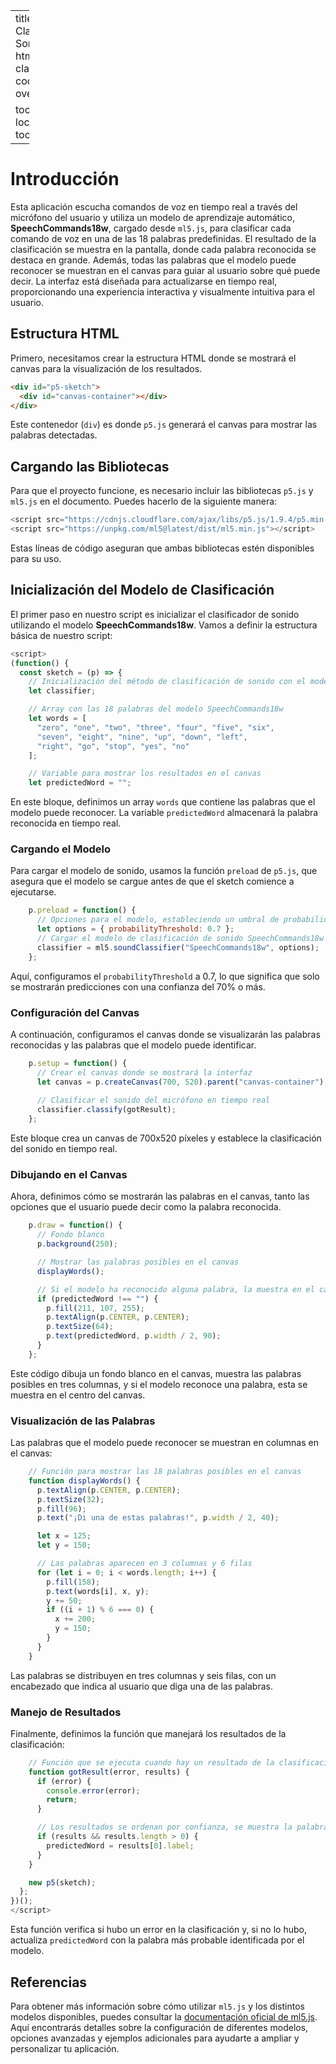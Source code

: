  
---
title: "Código Clasificador de Sonido"
format:
  html:
    css: clasificador.css
    code-overflow: scroll

toc: true
toc-location: right
toc-depth: 2
---

 

# Introducción

Esta aplicación escucha comandos de voz en tiempo real a través del micrófono del usuario y utiliza un modelo de aprendizaje automático, **SpeechCommands18w**, cargado desde `ml5.js`, para clasificar cada comando de voz en una de las 18 palabras predefinidas. El resultado de la clasificación se muestra en la pantalla, donde cada palabra reconocida se destaca en grande. Además, todas las palabras que el modelo puede reconocer se muestran en el canvas para guiar al usuario sobre qué puede decir. La interfaz está diseñada para actualizarse en tiempo real, proporcionando una experiencia interactiva y visualmente intuitiva para el usuario.

## Estructura HTML

Primero, necesitamos crear la estructura HTML donde se mostrará el canvas para la visualización de los resultados.

```html
<div id="p5-sketch">
  <div id="canvas-container"></div>
</div>
```

Este contenedor (`div`) es donde `p5.js` generará el canvas para mostrar las palabras detectadas.

## Cargando las Bibliotecas

Para que el proyecto funcione, es necesario incluir las bibliotecas `p5.js` y `ml5.js` en el documento. Puedes hacerlo de la siguiente manera:

```javascript
<script src="https://cdnjs.cloudflare.com/ajax/libs/p5.js/1.9.4/p5.min.js"></script>
<script src="https://unpkg.com/ml5@latest/dist/ml5.min.js"></script>
```

Estas líneas de código aseguran que ambas bibliotecas estén disponibles para su uso.

## Inicialización del Modelo de Clasificación

El primer paso en nuestro script es inicializar el clasificador de sonido utilizando el modelo **SpeechCommands18w**. Vamos a definir la estructura básica de nuestro script:

```javascript
<script>
(function() {
  const sketch = (p) => {
    // Inicialización del método de clasificación de sonido con el modelo SpeechCommands18w
    let classifier;

    // Array con las 18 palabras del modelo SpeechCommands18w
    let words = [
      "zero", "one", "two", "three", "four", "five", "six", 
      "seven", "eight", "nine", "up", "down", "left", 
      "right", "go", "stop", "yes", "no"
    ];

    // Variable para mostrar los resultados en el canvas
    let predictedWord = "";
```

En este bloque, definimos un array `words` que contiene las palabras que el modelo puede reconocer. La variable `predictedWord` almacenará la palabra reconocida en tiempo real.

### Cargando el Modelo

Para cargar el modelo de sonido, usamos la función `preload` de `p5.js`, que asegura que el modelo se cargue antes de que el sketch comience a ejecutarse.

```javascript
    p.preload = function() {
      // Opciones para el modelo, estableciendo un umbral de probabilidad de 0.7
      let options = { probabilityThreshold: 0.7 };
      // Cargar el modelo de clasificación de sonido SpeechCommands18w
      classifier = ml5.soundClassifier("SpeechCommands18w", options);
    };
```

Aquí, configuramos el `probabilityThreshold` a 0.7, lo que significa que solo se mostrarán predicciones con una confianza del 70% o más.

### Configuración del Canvas

A continuación, configuramos el canvas donde se visualizarán las palabras reconocidas y las palabras que el modelo puede identificar.

```javascript
    p.setup = function() {
      // Crear el canvas donde se mostrará la interfaz
      let canvas = p.createCanvas(700, 520).parent("canvas-container");
    
      // Clasificar el sonido del micrófono en tiempo real
      classifier.classify(gotResult);  
    };
```

Este bloque crea un canvas de 700x520 píxeles y establece la clasificación del sonido en tiempo real.

### Dibujando en el Canvas

Ahora, definimos cómo se mostrarán las palabras en el canvas, tanto las opciones que el usuario puede decir como la palabra reconocida.

```javascript
    p.draw = function() {
      // Fondo blanco
      p.background(250);

      // Mostrar las palabras posibles en el canvas
      displayWords();

      // Si el modelo ha reconocido alguna palabra, la muestra en el canvas
      if (predictedWord !== "") {
        p.fill(211, 107, 255);
        p.textAlign(p.CENTER, p.CENTER);
        p.textSize(64);
        p.text(predictedWord, p.width / 2, 90);
      }
    };
```

Este código dibuja un fondo blanco en el canvas, muestra las palabras posibles en tres columnas, y si el modelo reconoce una palabra, esta se muestra en el centro del canvas.

### Visualización de las Palabras

Las palabras que el modelo puede reconocer se muestran en columnas en el canvas:

```javascript
    // Función para mostrar las 18 palabras posibles en el canvas
    function displayWords() {
      p.textAlign(p.CENTER, p.CENTER);
      p.textSize(32);
      p.fill(96);
      p.text("¡Di una de estas palabras!", p.width / 2, 40);

      let x = 125;
      let y = 150;

      // Las palabras aparecen en 3 columnas y 6 filas
      for (let i = 0; i < words.length; i++) {
        p.fill(158);
        p.text(words[i], x, y);
        y += 50;
        if ((i + 1) % 6 === 0) {
          x += 200;
          y = 150;
        }
      }
    }
```

Las palabras se distribuyen en tres columnas y seis filas, con un encabezado que indica al usuario que diga una de las palabras.

### Manejo de Resultados

Finalmente, definimos la función que manejará los resultados de la clasificación:

```javascript
    // Función que se ejecuta cuando hay un resultado de la clasificación
    function gotResult(error, results) {
      if (error) {
        console.error(error);
        return;
      }

      // Los resultados se ordenan por confianza, se muestra la palabra con mayor confianza
      if (results && results.length > 0) {
        predictedWord = results[0].label;
      }
    }

    new p5(sketch);
  }; 
})();
</script>
```

Esta función verifica si hubo un error en la clasificación y, si no lo hubo, actualiza `predictedWord` con la palabra más probable identificada por el modelo.

## Referencias

Para obtener más información sobre cómo utilizar `ml5.js` y los distintos modelos disponibles, puedes consultar la [documentación oficial de ml5.js](https://docs.ml5js.org/#/reference/sound-classifier). 
Aquí encontrarás detalles sobre la configuración de diferentes modelos, opciones avanzadas y ejemplos adicionales para ayudarte a ampliar y personalizar tu aplicación.
